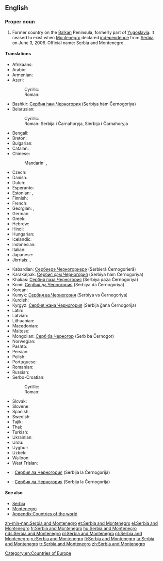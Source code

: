 ==English==
{{wikipedia}}

===Proper noun===
{{en-proper noun|head=[[Serbia]] and [[Montenegro]]}}

# {{context|historical|lang=en}} Former country on the [[Balkan]] Peninsula, formerly part of [[Yugoslavia]]. It ceased to exist when [[Montenegro]] declared [[independence]] from [[Serbia]] on June 3, 2006. Official name: Serbia and Montenegro.

====Translations====
{{trans-top|former country on the Balkan Peninsula}}
* Afrikaans: {{t-|af|Serwië en Montenegro}}
* Arabic: {{t-|ar|صربيا والجبل الأسود|tr=Sirbiyā wa-l-Jabal al-Aswad}}
* Armenian: {{t-|hy|Սերբիա և Չեռնոգորիա|tr=Serbia ev Čeṙnogoria}}
* Azeri:
*: Cyrillic: {{t-|az|Сербија вə Черногорија}}
*: Roman: {{t-|az|Serbiya və Çernoqoriya}}
* Bashkir: [[Сербия һәм Черногория]] (Serbiya häm Černogoriya)
* Belarusian:
*: Cyrillic: {{t-|be|Сэрбія і Чарнагорыя}}, {{t-|be|Сербія і Чарнагорыя}}
*: Roman: Serbija i Čarnahoryja, Sierbija i Čarnahoryja
* Bengali: {{t-|bn|সার্বিয়া ও মন্টিনিগ্রো}}
* Breton: {{t-|br|Serbia ha Montenegro}}
* Bulgarian: {{t-|bg|Сърбия и Черна гора|tr=Sǎrbiya i Černa gora}}
* Catalan: {{t-|ca|Sèrbia i Montenegro}}
* Chinese:
*: Mandarin: {{t|cmn|塞尔维亚和黑山}}, {{t|cmn|塞爾維亞和黒山|tr=Sài'ěrwéiyà hé Hēishān}}
* Czech: {{t+|cs|Srbsko a Černá Hora}}
* Danish: {{t-|da|Serbien og Montenegro}}
* Dutch: {{t-|nl|Servië en Montenegro}}
* Esperanto: {{t-|eo|Serbio kaj Montenegro}}
* Estonian: {{t+|et|Serbia ja Montenegro}}, {{t-|et|Serbia ja Tšernogooria}}
* Finnish: {{t+|fi|Serbia ja Montenegro}}
* French: {{t+|fr|Serbie-et-Monténégro}}
* Georgian: {{t-|ka|სერბია და ჩერნოგორია|tr=Serbia da Černogoria}}, {{t-|ka|სერბია და მონტენეგრო|tr=Serbia da Mont‘enegro}}
* German: {{t+|de|Serbien und Montenegro}}
* Greek: {{t+|el|Σερβία και Μαυροβούνιο|tr=Servía kai Mavrovoúnio|f}}
* Hebrew: {{t-|he|סרביה ומונטנגרו|tr=Serbiyah va-Mônṭenegrô}}
* Hindi: {{t-|hi|सर्बिया और मोंटेनीगरो|tr=Sarbiyā ōr Moṁṭenīgro}}
* Hungarian: {{t+|hu|Szerbia és Montenegró}}
* Icelandic: {{t+|is|Serbía og Svartfjallaland}}
* Indonesian: {{t-|id|Serbia dan Montenegro}}
* Italian: {{t-|it|Serbia e Montenegro}}
* Japanese: {{t-|ja|セルビア・モンテネグロ|tr=Serubia-Monteneguro}}
* Jèrriais: {{tø|roa-jer|Serbie et Monténégro}}, {{tø|roa-jer|Serbie et Nièrmont}}
{{trans-mid}}
* Kabardian: [[Сербиерэ Черногориерэ]] (Serbieră Černogorieră)
* Karakalpak: [[Сербия ҳәм Черногория]] (Serbiya häm Černogoriya)
* Khakas: [[Сербия паза Черногория]] (Serbiya paza Černogoriya)
* Komi: [[Сербия да Черногория]] (Serbiya da Čеrnogoriya)
* Korean: {{t-|ko|세르비아-몬테네그로|tr=Sereubia-Montenegeuro}}
* Kumyk: [[Сербия ва Черногория]] (Serbiya va Černogoriya)
* Kurdish: {{t-|ku|Sirbîstan û Karadag}}
* Kyrgyz: [[Сербия жана Черногория]] (Serbija ǧana Černogorija)
* Latin: {{t-|la|Serbia et Nigromontium}}
* Latvian: {{t-|lv|Serbija un Melnkalne}}
* Lithuanian: {{t-|lt|Serbija ir Juodkalnija}}
* Macedonian: {{t+|mk|Србија и Црна Гора|tr=Srbija i Crna Gora}}
* Maltese: {{t-|mt|Serbja u Montenegro}}
* Mongolian: [[Серб ба Черногор]] (Serb ba Černogor)
* Norwegian: {{t-|no|Serbia og Montenegro}}
* Pashto: {{t-|ps|صرب او مونتې نېګرو|tr=Sarb aw Montenegro}}
* Persian: {{t-|fa|صربستان و مونته‌نگرو|tr=Ṣerbestân û Mûntenegrû}}
* Polish: {{t+|pl|Serbia i Czarnogóra}}
* Portuguese: {{t+|pt|Sérvia e Montenegro}}
* Romanian: {{t-|ro|Serbia și Muntenegru}}
* Russian: {{t-|ru|Сербия и Черногория|tr=Sérbija i Černogórija}}
* Serbo-Croatian:
*: Cyrillic: {{t-|sh|Србија и Црна Гора|f}}
*: Roman: {{t-|sh|Srbija i Crna Gora|f}}
* Slovak: {{t-|sk|Srbsko a Čierna Hora}}
* Slovene: {{t-|sl|Srbija in Črna Gora|f}}
* Spanish: {{t-|es|Serbia y Montenegro}}
* Swedish: {{t-|sv|Serbien och Montenegro}}
* Tajik: {{t-|tg|Сербияу Черногория|tr=Serbijau Černogorija}}
* Thai: {{t+|th|เซอร์เบียและมอนเตเนโกร|tr=Serbìya láe Mŏntēnēkrō}}
* Turkish: {{t+|tr|Sırbistan-Karadağ}}
* Ukrainian: {{t-|uk|Сербія і Чорногорія|tr=Serbija i Čornohorija}}
* Urdu: {{t-|ur|سربیا اور مانٹی نیگرو|tr=Sarbiyā aur Mānṭînîgrô}}
* Uyghur: {{t-|ug|سېربىيە ۋە مونتېنېگرو}}
* Uzbek: {{t-|uz|Serbiya va Chernogoriya}}
* Walloon: {{t-|wa|Serbeye eyet Montenegro}}
* West Frisian: {{t-|fy|Servje en Montenegro}}
{{trans-bottom}}

{{checktrans-top}}
* {{ttbc|atv}}: [[Сербия ла Черногория]] (Serbija la Černogorija)
{{trans-mid}}
* {{ttbc|alt}}: [[Сербия ла Черногория]] (Serbija la Černogorija)
{{trans-bottom}}

====See also====
* [[Serbia]]
* [[Montenegro]]
* [[Appendix:Countries of the world]]

[[Category:en:Countries of Europe]]

[[zh-min-nan:Serbia and Montenegro]]
[[et:Serbia and Montenegro]]
[[el:Serbia and Montenegro]]
[[fr:Serbia and Montenegro]]
[[hu:Serbia and Montenegro]]
[[nds:Serbia and Montenegro]]
[[pl:Serbia and Montenegro]]
[[pt:Serbia and Montenegro]]
[[ru:Serbia and Montenegro]]
[[fi:Serbia and Montenegro]]
[[ta:Serbia and Montenegro]]
[[tr:Serbia and Montenegro]]
[[zh:Serbia and Montenegro]]